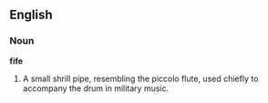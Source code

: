 ==English==

===Noun===

'''fife'''

#A small shrill pipe, resembling the piccolo flute, used chiefly to accompany the drum in military music.